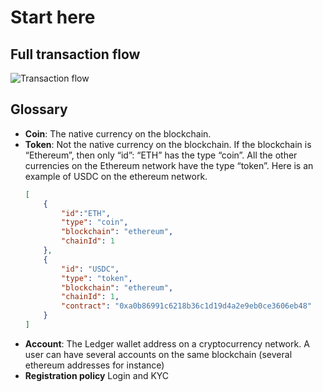 
# Start here

## Full transaction flow

<Zoom>
    <img
      alt="Transaction flow"
      src="/exchange/live-app-flow.png"
    />
</Zoom>


## Glossary

- **Coin**: The native currency on the blockchain.
- **Token**: Not the native currency on the blockchain. If the blockchain is “Ethereum”, then only “id”: “ETH” has the type “coin”. All the other currencies on the Ethereum network have the type “token”. Here is an example of USDC on the ethereum network. 
	```json copy
	[
		{
			"id":"ETH",
			"type": "coin",
			"blockchain": "ethereum",
			"chainId": 1
		},
		{
			"id": "USDC",
			"type": "token",
			"blockchain": "ethereum",
			"chainId": 1,
			"contract": "0xa0b86991c6218b36c1d19d4a2e9eb0ce3606eb48"
		}		
	]
	```
- **Account**: The Ledger wallet address on a cryptocurrency network. A user can have several accounts on the same blockchain (several ethereum addresses for instance)
- **Registration policy** Login and KYC